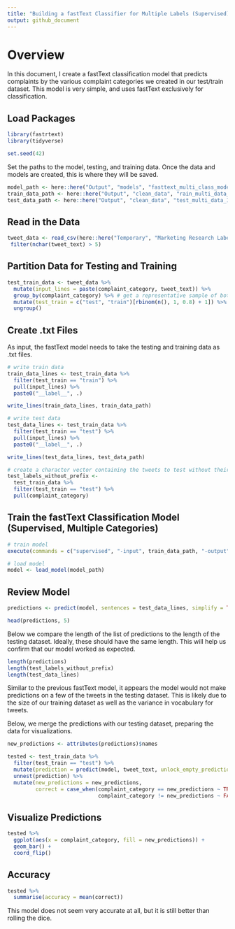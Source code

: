 ```yaml
---
title: "Building a fastText Classifier for Multiple Labels (Supervised)"
output: github_document
---
```

# Overview
In this document, I create a fastText classification model that predicts complaints by the various complaint categories we created in our test/train dataset. This model is very simple, and uses fastText exclusively for classification.


## Load Packages
```r
library(fastrtext)
library(tidyverse)

set.seed(42)
```

Set the paths to the model, testing, and training data. Once the data and models are created, this is where they will be saved.
```r
model_path <- here::here("Output", "models", "fasttext_multi_class_model.dat")
train_data_path <- here::here("Output", "clean_data", "rain_multi_data_1.txt")
test_data_path <- here::here("Output", "clean_data", "test_multi_data_1.txt")
```

## Read in the Data
```r
tweet_data <- read_csv(here::here("Temporary", "Marketing Research Labeled Tweets_ - tweet_sample_5k_Ky-Ch-Ad.csv")) %>%
 filter(nchar(tweet_text) > 5)
```

## Partition Data for Testing and Training
```r
test_train_data <- tweet_data %>%
  mutate(input_lines = paste(complaint_category, tweet_text)) %>%
  group_by(complaint_category) %>% # get a representative sample of both complaints and non complaints
  mutate(test_train = c("test", "train")[rbinom(n(), 1, 0.8) + 1]) %>% # assign test train splits
  ungroup()
```

## Create .txt Files
As input, the fastText model needs to take the testing and training data as .txt files.
```r
# write train data
train_data_lines <- test_train_data %>%
  filter(test_train == "train") %>%
  pull(input_lines) %>%
  paste0("__label__", .)

write_lines(train_data_lines, train_data_path)

# write test data
test_data_lines <- test_train_data %>%
  filter(test_train == "test") %>%
  pull(input_lines) %>%
  paste0("__label__", .)

write_lines(test_data_lines, test_data_path)

# create a character vector containing the tweets to test without their labels
test_labels_without_prefix <-
  test_train_data %>%
  filter(test_train == "test") %>%
  pull(complaint_category)
```

## Train the fastText Classification Model (Supervised, Multiple Categories)
```r
# train model
execute(commands = c("supervised", "-input", train_data_path, "-output", model_path, "-dim", 20, "-lr", 1, "-epoch", 20, "-wordNgrams", 2, "-verbose", 1))

# load model
model <- load_model(model_path)
```

## Review Model
```r
predictions <- predict(model, sentences = test_data_lines, simplify = TRUE, unlock_empty_predictions = TRUE)

head(predictions, 5)
```

Below we compare the length of the list of predictions to the length of the testing dataset. Ideally, these should have the same length. This will help us confirm that our model worked as expected.
```r
length(predictions)
length(test_labels_without_prefix)
length(test_data_lines)
```
Similar to the previous fastText model, it appears the model would not make predictions on a few of the tweets in the testing dataset. This is likely due to the size of our training dataset as well as the variance in vocabulary for tweets.

Below, we merge the predictions with our testing dataset, preparing the data for visualizations.
```r
new_predictions <- attributes(predictions)$names

tested <- test_train_data %>% 
  filter(test_train == "test") %>% 
  mutate(prediction = predict(model, tweet_text, unlock_empty_predictions = TRUE)) %>% 
  unnest(prediction) %>% 
  mutate(new_predictions = new_predictions,
         correct = case_when(complaint_category == new_predictions ~ TRUE,
                             complaint_category != new_predictions ~ FALSE))
```


## Visualize Predictions
```r
tested %>% 
  ggplot(aes(x = complaint_category, fill = new_predictions)) +
  geom_bar() +
  coord_flip()
```

## Accuracy
```r
tested %>% 
  summarise(accuracy = mean(correct))
```
This model does not seem very accurate at all, but it is still better than rolling the dice.























